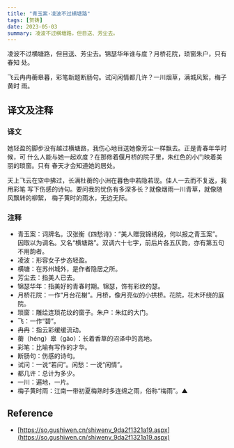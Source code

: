 ```yaml
---
title: "青玉案·凌波不过横塘路"
tags: [贺铸]
date: 2023-05-03
summary: 凌波不过横塘路，但目送、芳尘去。
---
```


凌波不过横塘路，但目送、芳尘去。锦瑟华年谁与度？月桥花院，琐窗朱户，只有春知
处。

飞云冉冉蘅皋暮，彩笔新题断肠句。试问闲情都几许？一川烟草，满城风絮，梅子黄时
雨。

## 译文及注释

### 译文

她轻盈的脚步没有越过横塘路，我伤心地目送她像芳尘一样飘去。正是青春年华时候，可
什么人能与她一起欢度？在那修着偃月桥的院子里，朱红色的小门映着美丽的琐窗。只有
春天才会知道她的居处。

天上飞云在空中拂过，长满杜蘅的小洲在暮色中若隐若现。佳人一去而不复返，我用彩笔
写下伤感的诗句。要问我的忧伤有多深多长？就像烟雨一川青草，就像随风飘转的柳絮，
梅子黄时的雨水，无边无际。

### 注释

- 青玉案：词牌名。汉张衡《四愁诗》：“美人赠我锦绣段，何以报之青玉案”。因取以为调名。又名“横塘路”。双调六十七字，前后片各五仄韵，亦有第五句不用韵者。
- 凌波：形容女子步态轻盈。
- 横塘：在苏州城外，是作者隐居之所。
- 芳尘去：指美人已去。
- 锦瑟华年：指美好的青春时期。锦瑟，饰有彩纹的瑟。
- 月桥花院：一作“月台花榭”。月桥，像月亮似的小拱桥。花院，花木环绕的庭院。
- 琐窗：雕绘连琐花纹的窗子。朱户：朱红的大门。
- 飞：一作“碧”。
- 冉冉：指云彩缓缓流动。
- 蘅（héng）皋（gāo）：长着香草的沼泽中的高地。
- 彩笔：比喻有写作的才华。
- 断肠句：伤感的诗句。
- 试问：一说“若问”。闲愁：一说“闲情”。
- 都几许：总计为多少。
- 一川：遍地，一片。
- 梅子黄时雨：江南一带初夏梅熟时多连绵之雨，俗称“梅雨”。▲

## Reference

- [https://so.gushiwen.cn/shiwenv_9da2f1321a19.aspx](https://so.gushiwen.cn/shiwenv_9da2f1321a19.aspx)